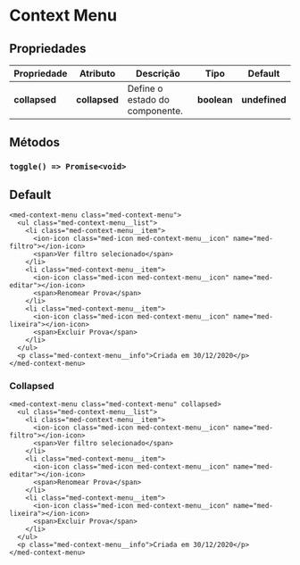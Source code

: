 
<Meta title="Components/Global/Context Menu/Usage" />

# Context Menu

## Propriedades

| Propriedade   | Atributo      | Descrição                      | Tipo         | Default       |
| ------------- | ------------- | ------------------------------ | ------------ | ------------- |
| **collapsed** | **collapsed** | Define o estado do componente. | **boolean**  | **undefined** |

## Métodos

### `toggle() => Promise<void>`

## Default

```
<med-context-menu class="med-context-menu">
  <ul class="med-context-menu__list">
    <li class="med-context-menu__item">
      <ion-icon class="med-icon med-context-menu__icon" name="med-filtro"></ion-icon>
      <span>Ver filtro selecionado</span>
    </li>
    <li class="med-context-menu__item">
      <ion-icon class="med-icon med-context-menu__icon" name="med-editar"></ion-icon>
      <span>Renomear Prova</span>
    </li>
    <li class="med-context-menu__item">
      <ion-icon class="med-icon med-context-menu__icon" name="med-lixeira"></ion-icon>
      <span>Excluir Prova</span>
    </li>
  </ul>
  <p class="med-context-menu__info">Criada em 30/12/2020</p>
</med-context-menu>
```

### Collapsed

```
<med-context-menu class="med-context-menu" collapsed>
  <ul class="med-context-menu__list">
    <li class="med-context-menu__item">
      <ion-icon class="med-icon med-context-menu__icon" name="med-filtro"></ion-icon>
      <span>Ver filtro selecionado</span>
    </li>
    <li class="med-context-menu__item">
      <ion-icon class="med-icon med-context-menu__icon" name="med-editar"></ion-icon>
      <span>Renomear Prova</span>
    </li>
    <li class="med-context-menu__item">
      <ion-icon class="med-icon med-context-menu__icon" name="med-lixeira"></ion-icon>
      <span>Excluir Prova</span>
    </li>
  </ul>
  <p class="med-context-menu__info">Criada em 30/12/2020</p>
</med-context-menu>
```
